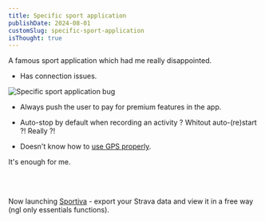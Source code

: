 ```yaml
---
title: Specific sport application
publishDate: 2024-08-01
customSlug: specific-sport-application
isThought: true
---
```



A famous sport application which had me really disappointed.

- Has connection issues.


<Image src={Img} alt="Specific sport application bug" />

- Always push the user to pay for premium features in the app.

- Auto-stop by default when recording an activity ? Whitout auto-(re)start ?! Really ?!

- Doesn't know how to [use GPS properly](https://n4n5.dev/sportiva/activity/9222545148/).

It's enough for me.

<br/>
<br/>

Now launching [Sportiva](https://n4n5.dev/sportiva/) - export your Strava data and view it in a free way (ngl only essentials functions).
